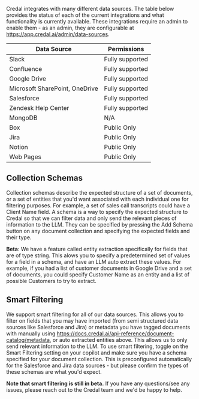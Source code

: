 Credal integrates with many different data sources. The table below provides the status of each of the current integrations and what functionality is currently available. 
These integrations require an admin to enable them - as an admin, they are configurable at https://app.credal.ai/admin/data-sources.

| Data Source                    | Permissions     |
| ------------------------------ | --------------- |
| Slack                          | Fully supported |
| Confluence                     | Fully supported |
| Google Drive                   | Fully supported |
| Microsoft SharePoint, OneDrive | Fully supported |
| Salesforce                     | Fully supported |
| Zendesk Help Center            | Fully supported |
| MongoDB                        | N/A             |
| Box                            | Public Only     |
| Jira                           | Public Only     |
| Notion                         | Public Only     |
| Web Pages                      | Public Only     |

## Collection Schemas

Collection schemas describe the expected structure of a set of documents, or a set of entities that you'd want associated with each individual one for filtering purposes.
For example, a set of sales call transcripts could have a Client Name field. A schema is a way to specify the expected structure to Credal so that we can filter data and only send the relevant pieces of information to the LLM.
They can be specified by pressing the Add Schema button on any document collection and specifying the expected fields and their type.

**Beta**: We have a feature called entity extraction specifically for fields that are of type string. This alows you to specify a predetermined set of values for a field in a schema, and have an LLM auto extract these values.
For example, if you had a list of customer documents in Google Drive and a set of documents, you could specify Customer Name as an entity and a list of possible Customers to try to extract.

## Smart Filtering

We support smart filtering for all of our data sources. This allows you to filter on fields that you may have imported
(from semi structured data sources like Salesforce and Jira) or metadata you have tagged documents with manually using https://docs.credal.ai/api-reference/document-catalog/metadata, or auto extracted entities above. This allows us to only send relevant information to the LLM.
To use smart filtering, toggle on the Smart Filtering setting on your copilot and make sure you have a schema specified for your document collection. This is preconfigured automatically for the Salesforce and Jira data sources - but please confirm the types of these schemas are what you'd expect.


**Note that smart filtering is still in beta.** If you have any questions/see any issues, please reach out to the Credal team and we'd be happy to help.